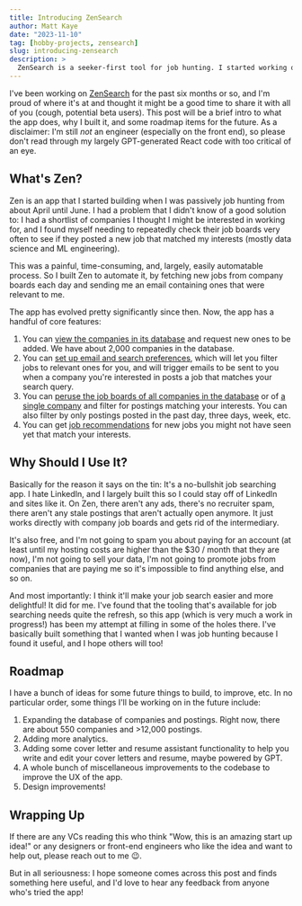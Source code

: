```yaml
---
title: Introducing ZenSearch
author: Matt Kaye
date: "2023-11-10"
tag: [hobby-projects, zensearch]
slug: introducing-zensearch
description: >
  ZenSearch is a seeker-first tool for job hunting. I started working on it when I was last looking for a job with the goal of making it simple to find out when companies I care about post new jobs I'd be interested in.
---
```


I've been working on [ZenSearch](https://zensearch.jobs) for the past six months or so, and I'm proud of where it's at and thought it might be a good time to share it with all of you (cough, potential beta users). This post will be a brief intro to what the app does, why I built it, and some roadmap items for the future. As a disclaimer: I'm still _not_ an engineer (especially on the front end), so please don't read through my largely GPT-generated React code with too critical of an eye.

## What's Zen?

Zen is an app that I started building when I was passively job hunting from about April until June. I had a problem that I didn't know of a good solution to: I had a shortlist of companies I thought I might be interested in working for, and I found myself needing to repeatedly check their job boards very often to see if they posted a new job that matched my interests (mostly data science and ML engineering).

This was a painful, time-consuming, and, largely, easily automatable process. So I built Zen to automate it, by fetching new jobs from company boards each day and sending me an email containing ones that were relevant to me.

The app has evolved pretty significantly since then. Now, the app has a handful of core features:

1. You can [view the companies in its database](https://zensearch.jobs/companies) and request new ones to be added. We have about 2,000 companies in the database.
2. You can [set up email and search preferences](https://zensearch.jobs/jobs), which will let you filter jobs to relevant ones for you, and will trigger emails to be sent to you when a company you're interested in posts a job that matches your search query.
3. You can [peruse the job boards of all companies in the database](https://zensearch.jobs/jobs) or of [a single company](https://zensearch.jobs/companies/Airbnb) and filter for postings matching your interests. You can also filter by only postings posted in the past day, three days, week, etc.
4. You can get [job recommendations](https://zensearch.jobs/jobs) for new jobs you might not have seen yet that match your interests.

## Why Should I Use It?

Basically for the reason it says on the tin: It's a no-bullshit job searching app. I hate LinkedIn, and I largely built this so I could stay off of LinkedIn and sites like it. On Zen, there aren't any ads, there's no recruiter spam, there aren't any stale postings that aren't actually open anymore. It just works directly with company job boards and gets rid of the intermediary.

It's also free, and I'm not going to spam you about paying for an account (at least until my hosting costs are higher than the $30 / month that they are now), I'm not going to sell your data, I'm not going to promote jobs from companies that are paying me so it's impossible to find anything else, and so on.

And most importantly: I think it'll make your job search easier and more delightful! It did for me. I've found that the tooling that's available for job searching needs quite the refresh, so this app (which is very much a work in progress!) has been my attempt at filling in some of the holes there. I've basically built something that I wanted when I was job hunting because I found it useful, and I hope others will too!

## Roadmap

I have a bunch of ideas for some future things to build, to improve, etc. In no particular order, some things I'll be working on in the future include:

1. Expanding the database of companies and postings. Right now, there are about 550 companies and >12,000 postings.
2. Adding more analytics.
3. Adding some cover letter and resume assistant functionality to help you write and edit your cover letters and resume, maybe powered by GPT.
4. A whole bunch of miscellaneous improvements to the codebase to improve the UX of the app.
5. Design improvements!

## Wrapping Up

If there are any VCs reading this who think "Wow, this is an amazing start up idea!" or any designers or front-end engineers who like the idea and want to help out, please reach out to me 😉.

But in all seriousness: I hope someone comes across this post and finds something here useful, and I'd love to hear any feedback from anyone who's tried the app!
